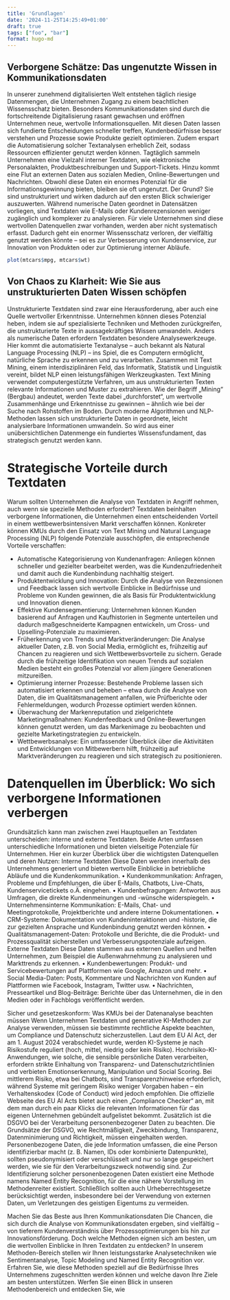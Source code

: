 ```yaml
---
title: 'Grundlagen'
date: '2024-11-25T14:25:49+01:00'
draft: true
tags: ["foo", "bar"]
format: hugo-md
---
```


## Verborgene Schätze: Das ungenutzte Wissen in Kommunikationsdaten

In unserer zunehmend digitalisierten Welt entstehen täglich riesige Datenmengen, die Unternehmen Zugang zu einem beachtlichen Wissensschatz bieten. Besonders Kommunikationsdaten sind durch die fortschreitende Digitalisierung rasant gewachsen und eröffnen Unternehmen neue, wertvolle Informationsquellen. Mit diesen Daten lassen sich fundierte Entscheidungen schneller treffen, Kundenbedürfnisse besser verstehen und Prozesse sowie Produkte gezielt optimieren. Zudem erspart die Automatisierung solcher Textanalysen erheblich Zeit, sodass Ressourcen effizienter genutzt werden können. Tagtäglich sammeln Unternehmen eine Vielzahl interner Textdaten, wie elektronische Personalakten, Produktbeschreibungen und Support-Tickets. Hinzu kommt eine Flut an externen Daten aus sozialen Medien, Online-Bewertungen und Nachrichten. Obwohl diese Daten ein enormes Potenzial für die Informationsgewinnung bieten, bleiben sie oft ungenutzt. Der Grund? Sie sind unstrukturiert und wirken dadurch auf den ersten Blick schwieriger auszuwerten. Während numerische Daten geordnet in Datensätzen vorliegen, sind Textdaten wie E-Mails oder Kundenrezensionen weniger zugänglich und komplexer zu analysieren. Für viele Unternehmen sind diese wertvollen Datenquellen zwar vorhanden, werden aber nicht systematisch erfasst. Dadurch geht ein enormer Wissensschatz verloren, der vielfältig genutzt werden könnte – sei es zur Verbesserung von Kundenservice, zur Innovation von Produkten oder zur Optimierung interner Abläufe.

```r
plot(mtcars$mpg, mtcars$wt)
```


## Von Chaos zu Klarheit: Wie Sie aus unstrukturierten Daten Wissen schöpfen

Unstrukturierte Textdaten sind zwar eine Herausforderung, aber auch eine Quelle wertvoller Erkenntnisse. Unternehmen können dieses Potenzial heben, indem sie auf spezialisierte Techniken und Methoden zurückgreifen, die unstrukturierte Texte in aussagekräftiges Wissen umwandeln. Anders als numerische Daten erfordern Textdaten besondere Analysewerkzeuge. Hier kommt die automatisierte Textanalyse – auch bekannt als Natural Language Processing (NLP) – ins Spiel, die es Computern ermöglicht, natürliche Sprache zu erkennen und zu verarbeiten.
Zusammen mit Text Mining, einem interdisziplinären Feld, das Informatik, Statistik und Linguistik vereint, bildet NLP einen leistungsfähigen Werkzeugkasten. Text Mining verwendet computergestützte Verfahren, um aus unstrukturierten Texten relevante Informationen und Muster zu extrahieren. Wie der Begriff „Mining“ (Bergbau) andeutet, werden Texte dabei „durchforstet“, um wertvolle Zusammenhänge und Erkenntnisse zu gewinnen – ähnlich wie bei der Suche nach Rohstoffen im Boden.
Durch moderne Algorithmen und NLP-Methoden lassen sich unstrukturierte Daten in geordnete, leicht analysierbare Informationen umwandeln. So wird aus einer unübersichtlichen Datenmenge ein fundiertes Wissensfundament, das strategisch genutzt werden kann.

# Strategische Vorteile durch Textdaten

Warum sollten Unternehmen die Analyse von Textdaten in Angriff nehmen, auch wenn sie spezielle Methoden erfordert? Textdaten beinhalten verborgene Informationen, die Unternehmen einen entscheidenden Vorteil in einem wettbewerbsintensiven Markt verschaffen können.
Konkreter können KMUs durch den Einsatz von Text Mining und Natural Language Processing (NLP) folgende Potenziale ausschöpfen, die entsprechende Vorteile verschaffen:

- Automatische Kategorisierung von Kundenanfragen: Anliegen können schneller und gezielter bearbeitet werden, was die Kundenzufriedenheit und damit auch die Kundenbindung nachhaltig steigert. 
- Produktentwicklung und Innovation: Durch die Analyse von Rezensionen und Feedback lassen sich wertvolle Einblicke in Bedürfnisse und Probleme von Kunden gewinnen, die als Basis für Produktentwicklung und Innovation dienen.
- Effektive Kundensegmentierung: Unternehmen können Kunden basierend auf Anfragen und Kaufhistorien in Segmente unterteilen und dadurch maßgeschneiderte Kampagnen entwickeln, um Cross- und Upselling-Potenziale zu maximieren.
- Früherkennung von Trends und Marktveränderungen: Die Analyse aktueller Daten, z.B. von Social Media, ermöglicht es, frühzeitig auf Chancen zu reagieren und sich Wettbewerbsvorteile zu sichern. Gerade durch die frühzeitige Identifikation von neuen Trends auf sozialen Medien besteht ein großes Potenzial vor allem jüngere Generationen mitzureißen.
- Optimierung interner Prozesse: Bestehende Probleme lassen sich automatisiert erkennen und beheben – etwa durch die Analyse von Daten, die im Qualitätsmanagement anfallen, wie Prüfberichte oder Fehlermeldungen, wodurch Prozesse optimiert werden können.
- Überwachung der Markenreputation und zielgerichtete Marketingmaßnahmen: Kundenfeedback und Online-Bewertungen können genutzt werden, um das Markenimage zu beobachten und gezielte Marketingstrategien zu entwickeln.
- Wettbewerbsanalyse: Ein umfassender Überblick über die Aktivitäten und Entwicklungen von Mitbewerbern hilft, frühzeitig auf Marktveränderungen zu reagieren und sich strategisch zu positionieren.

# Datenquellen im Überblick: Wo sich verborgene Informationen verbergen
Grundsätzlich kann man zwischen zwei Hauptquellen an Textdaten unterscheiden: interne und externe Textdaten. Beide Arten umfassen unterschiedliche Informationen und bieten vielseitige Potenziale für Unternehmen. Hier ein kurzer Überblick über die wichtigsten Datenquellen und deren Nutzen:
Interne Textdaten
Diese Daten werden innerhalb des Unternehmens generiert und bieten wertvolle Einblicke in betriebliche Abläufe und die Kundenkommunikation.
    • Kundenkommunikation: Anfragen, Probleme und Empfehlungen, die über E-Mails, Chatbots, Live-Chats, Kundenservicetickets o.Ä. eingehen.
    • Kundenbefragungen: Antworten aus Umfragen, die direkte Kundenmeinungen und -wünsche widerspiegeln.
    • Unternehmensinterne Kommunikation: E-Mails, Chat- und Meetingprotokolle, Projektberichte und andere interne Dokumentationen.
    • CRM-Systeme: Dokumentation von Kundeninteraktionen und -historie, die zur gezielten Ansprache und Kundenbindung genutzt werden können.
    • Qualitätsmanagement-Daten: Protokolle und Berichte, die die Produkt- und Prozessqualität sicherstellen und Verbesserungspotenziale aufzeigen.
Externe Textdaten
Diese Daten stammen aus externen Quellen und helfen Unternehmen, zum Beispiel die Außenwahrnehmung zu analysieren und Markttrends zu erkennen.
    • Kundenbewertungen: Produkt- und Servicebewertungen auf Plattformen wie Google, Amazon und mehr.
    • Social Media-Daten: Posts, Kommentare und Nachrichten von Kunden auf Plattformen wie Facebook, Instagram, Twitter usw.
    • Nachrichten, Presseartikel und Blog-Beiträge: Berichte über das Unternehmen, die in den Medien oder in Fachblogs veröffentlicht werden.


Sicher und gesetzeskonform: Was KMUs bei der Datenanalyse beachten müssen
Wenn Unternehmen Textdaten und generative KI-Methoden zur Analyse verwenden, müssen sie bestimmte rechtliche Aspekte beachten, um Compliance und Datenschutz sicherzustellen. Laut dem EU AI Act, der am 1. August 2024 verabschiedet wurde, werden KI-Systeme je nach Risikostufe reguliert (hoch, mittel, niedrig oder kein Risiko). Hochrisiko-KI-Anwendungen, wie solche, die sensible persönliche Daten verarbeiten, erfordern strikte Einhaltung von Transparenz- und Datenschutzrichtlinien und verbieten Emotionserkennung, Manipulation und Social Scoring. Bei mittlerem Risiko, etwa bei Chatbots, sind Transparenzhinweise erforderlich, während Systeme mit geringem Risiko weniger Vorgaben haben – ein Verhaltenskodex (Code of Conduct) wird jedoch empfohlen. Die offizielle Webseite des EU AI Acts bietet auch einen „Compliance Checker“ an, mit dem man durch ein paar Klicks die relevanten Informationen für das eigenen Unternehmen gebündelt aufgelistet bekommt. 
Zusätzlich ist die DSGVO bei der Verarbeitung personenbezogener Daten zu beachten. Die Grundsätze der DSGVO, wie Rechtmäßigkeit, Zweckbindung, Transparenz, Datenminimierung und Richtigkeit, müssen eingehalten werden. Personenbezogene Daten, die jede Information umfassen, die eine Person identifizierbar macht (z. B. Namen, IDs oder kombinierte Datenpunkte), sollten pseudonymisiert oder verschlüsselt und nur so lange gespeichert werden, wie sie für den Verarbeitungszweck notwendig sind. Zur Identifizierung solcher personenbezogenen Daten existiert eine Methode namens Named Entity Recognition, für die eine nähere Vorstellung im Methodenreiter existiert. Schließlich sollten auch Urheberrechtsgesetze berücksichtigt werden, insbesondere bei der Verwendung von externen Daten, um Verletzungen des geistigen Eigentums zu vermeiden.

Machen Sie das Beste aus Ihren Kommunikationsdaten
Die Chancen, die sich durch die Analyse von Kommunikationsdaten ergeben, sind vielfältig – von tieferem Kundenverständnis über Prozessoptimierungen bis hin zur Innovationsförderung. Doch welche Methoden eignen sich am besten, um die wertvollen Einblicke in Ihren Textdaten zu entdecken? In unserem Methoden-Bereich stellen wir Ihnen leistungsstarke Analysetechniken wie Sentimentanalyse, Topic Modeling und Named Entity Recognition vor. Erfahren Sie, wie diese Methoden speziell auf die Bedürfnisse Ihres Unternehmens zugeschnitten werden können und welche davon Ihre Ziele am besten unterstützen. Werfen Sie einen Blick in unseren Methodenbereich und entdecken Sie, wie
